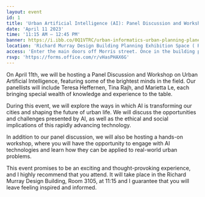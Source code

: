 ```yaml
---
layout: event
id: 1
title: 'Urban Artificial Intelligence (AI): Panel Discussion and Workshop'
date: 'April 11 2023'
time: '11:15 AM – 12:45 PM'
banner: https://i.ibb.co/0Q1VTRC/urban-informatics-urban-planning-planetizen-courses.jpg'
location: 'Richard Murray Design Building Planning Exhibition Space ( Room 3105). 5257 Morris Street, Halifax, NS'
access: 'Enter the main doors off Morris street. Once in the building proceed immediately left to access the stairs to the third floor. To access the elevator, proceed straight through them main doors and walk straight following the curved wall on your left. Turn left and walk to the end to find the elevator.'
rsvp: 'https://forms.office.com/r/vHasPHAX6G'
---
```

On April 11th, we will be hosting a Panel Discussion and Workshop on Urban Artificial Intelligence, featuring some of the brightest minds in the field. Our panellists will include Teresa Heffernen, Tina Rajh, and Marietta Le, each bringing special wealth of knowledge and experience to the table.
  
During this event, we will explore the ways in which AI is transforming our cities and shaping the future of urban life. We will discuss the opportunities and challenges presented by AI, as well as the ethical and social implications of this rapidly advancing technology.
  
In addition to our panel discussion, we will also be hosting a hands-on workshop, where you will have the opportunity to engage with AI technologies and learn how they can be applied to real-world urban problems.
  
This event promises to be an exciting and thought-provoking experience, and I highly recommend that you attend. It will take place in the Richard Murray Design Building, Room 3105, at 11:15 and I guarantee that you will leave feeling inspired and informed.
